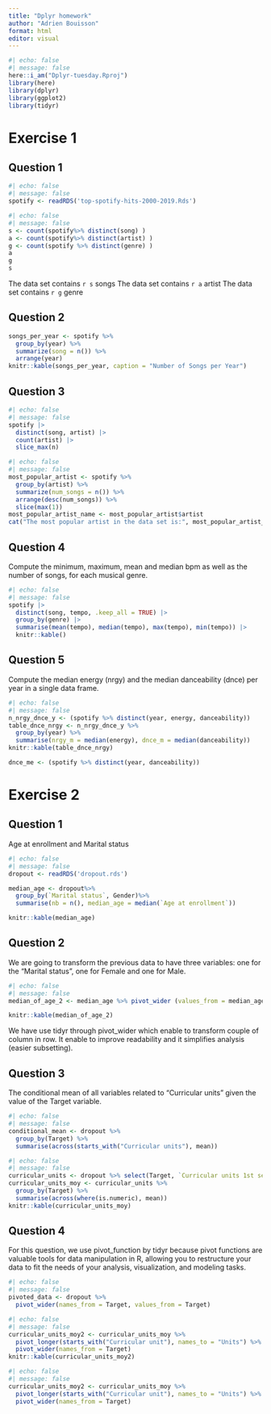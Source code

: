 ```yaml
---
title: "Dplyr homework"
author: "Adrien Bouisson"
format: html
editor: visual
---
```


```r
#| echo: false
#| message: false
here::i_am("Dplyr-tuesday.Rproj")
library(here)
library(dplyr)
library(ggplot2)
library(tidyr)
```

# Exercise 1

## Question 1

```r
#| echo: false
#| message: false
spotify <- readRDS('top-spotify-hits-2000-2019.Rds')
```

```r
#| echo: false
#| message: false
s <- count(spotify%>% distinct(song) )
a <- count(spotify%>% distinct(artist) )
g <- count(spotify %>% distinct(genre) )
a 
g
s
```

The data set contains `r s` songs The data set contains `r a` artist The data set contains `r g` genre

## Question 2

```r
songs_per_year <- spotify %>%
  group_by(year) %>%
  summarize(song = n()) %>%
  arrange(year)
knitr::kable(songs_per_year, caption = "Number of Songs per Year")
```

## Question 3

```r
#| echo: false
#| message: false
spotify |> 
  distinct(song, artist) |> 
  count(artist) |> 
  slice_max(n)
```

```r
#| echo: false
#| message: false
most_popular_artist <- spotify %>%
  group_by(artist) %>%
  summarize(num_songs = n()) %>%
  arrange(desc(num_songs)) %>%
  slice(max(1))
most_popular_artist_name <- most_popular_artist$artist
cat("The most popular artist in the data set is:", most_popular_artist_name, "\n")

```

## Question 4

Compute the minimum, maximum, mean and median bpm as well as the number of songs, for each musical genre.

```r
#| echo: false
#| message: false
spotify |>
  distinct(song, tempo, .keep_all = TRUE) |> 
  group_by(genre) |> 
  summarise(mean(tempo), median(tempo), max(tempo), min(tempo)) |>
  knitr::kable()
```

## Question 5

Compute the median energy (nrgy) and the median danceability (dnce) per year in a single data frame.

```r
#| echo: false
#| message: false
n_nrgy_dnce_y <- (spotify %>% distinct(year, energy, danceability))
table_dnce_nrgy <- n_nrgy_dnce_y %>% 
  group_by(year) %>%
  summarise(nrgy_m = median(energy), dnce_m = median(danceability))
knitr::kable(table_dnce_nrgy)
```
```r
dnce_me <- (spotify %>% distinct(year, danceability))
```

# Exercise 2

## Question 1

Age at enrollment and Marital status

```r
#| echo: false
#| message: false
dropout <- readRDS('dropout.rds')
```

```r
median_age <- dropout%>%
  group_by(`Marital status`, Gender)%>%
  summarise(nb = n(), median_age = median(`Age at enrollment`))

knitr::kable(median_age)
```

## Question 2

We are going to transform the previous data to have three variables: one for the "Marital status", one for Female and one for Male.

```r
#| echo: false
#| message: false
median_of_age_2 <- median_age %>% pivot_wider (values_from = median_age, names_from = Gender)

knitr::kable(median_of_age_2)
```

We have use tidyr through pivot_wider which enable to transform couple of column in row. It enable to improve readability and it simplifies analysis (easier subsetting).

## Question 3

The conditional mean of all variables related to "Curricular units" given the value of the Target variable.

```r
#| echo: false
#| message: false
conditional_mean <- dropout %>%
  group_by(Target) %>%
  summarise(across(starts_with("Curricular units"), mean))
```

```r
#| echo: false
#| message: false
curricular_units <- dropout %>% select(Target, `Curricular units 1st sem (credited)`, `Curricular units 1st sem (enrolled)`, `Curricular units 1st sem (evaluations)`, `Curricular units 1st sem (grade)`, `Curricular units 1st sem (without evaluations)`, `Curricular units 2nd sem (credited)`, `Curricular units 2nd sem (enrolled)`, `Curricular units 2nd sem (evaluations)`, `Curricular units 2nd sem (grade)`, `Curricular units 2nd sem (without evaluations)`)
curricular_units_moy <- curricular_units %>%
  group_by(Target) %>%
  summarise(across(where(is.numeric), mean))
knitr::kable(curricular_units_moy)

```

## Question 4

For this question, we use pivot_function by tidyr because pivot functions are valuable tools for data manipulation in R, allowing you to restructure your data to fit the needs of your analysis, visualization, and modeling tasks.

```r
#| echo: false
#| message: false
pivoted_data <- dropout %>%
  pivot_wider(names_from = Target, values_from = Target)
```

```r
#| echo: false
#| message: false
curricular_units_moy2 <- curricular_units_moy %>%
  pivot_longer(starts_with("Curricular unit"), names_to = "Units") %>%
  pivot_wider(names_from = Target)
knitr::kable(curricular_units_moy2) 
```

```r
#| echo: false
#| message: false
curricular_units_moy2 <- curricular_units_moy %>%
  pivot_longer(starts_with("Curricular unit"), names_to = "Units") %>%
  pivot_wider(names_from = Target)
```
